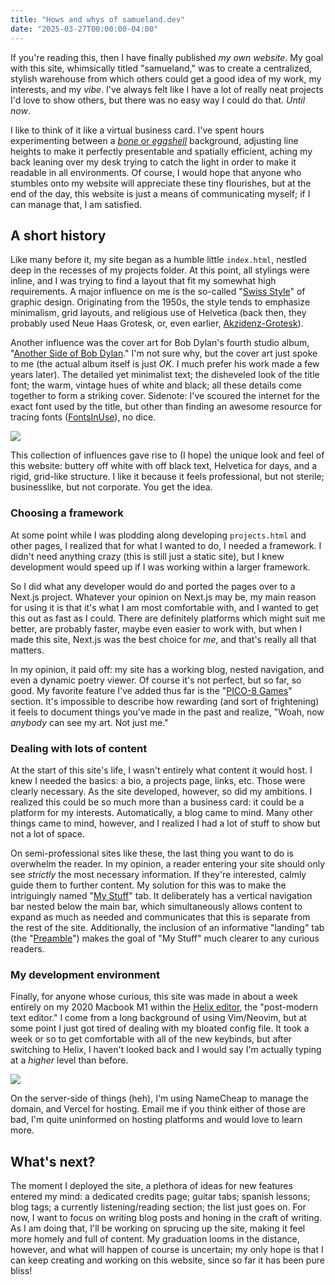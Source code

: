 ```yaml
---
title: "Hows and whys of samueland.dev"
date: "2025-03-27T00:00:00-04:00"
---
```


If you're reading this, then I have finally published *my own website*. My goal with this site, whimsically titled "samueland," was to create a centralized, stylish warehouse from which others could get a good idea of my work, my interests, and my *vibe*. I've always felt like I have a lot of really neat projects I'd love to show others, but there was no easy way I could do that. *Until now*.

I like to think of it like a virtual business card. I've spent hours experimenting between a [*bone* or *eggshell*](https://www.youtube.com/watch?v=cISYzA36-ZY) background, adjusting line heights to make it perfectly presentable and spatially efficient, aching my back leaning over my desk trying to catch the light in order to make it readable in all environments. Of course, I would hope that anyone who stumbles onto my website will appreciate these tiny flourishes, but at the end of the day, this website is just a means of communicating myself; if I can manage that, I am satisfied.

## A short history

Like many before it, my site began as a humble little `index.html`, nestled deep in the recesses of my projects folder. At this point, all stylings were inline, and I was trying to find a layout that fit my somewhat high requirements. A major influence on me is the so-called "[Swiss Style](https://en.wikipedia.org/wiki/Swiss_Style_(design))" of graphic design. Originating from the 1950s, the style tends to emphasize minimalism, grid layouts, and religious use of Helvetica (back then, they probably used Neue Haas Grotesk, or, even earlier, [Akzidenz-Grotesk](https://en.wikipedia.org/wiki/Akzidenz-Grotesk)).

Another influence was the cover art for Bob Dylan's fourth studio album, "[Another Side of Bob Dylan](https://en.wikipedia.org/wiki/Another_Side_of_Bob_Dylan)." I'm not sure why, but the cover art just spoke to me (the actual album itself is just *OK*. I much prefer his work made a few years later). The detailed yet minimalist text; the disheveled look of the title font; the warm, vintage hues of white and black; all these details come together to form a striking cover. Sidenote: I've scoured the internet for the exact font used by the title, but other than finding an awesome resource for tracing fonts ([FontsInUse](https://fontsinuse.com/tags/6504/bob-dylan)), no dice.

<img className="blogImg" src="/blog/media/asobd.jpg"/>

This collection of influences gave rise to (I hope) the unique look and feel of this website: buttery off white with off black text, Helvetica for days, and a rigid, grid-like structure. I like it because it feels professional, but not sterile; businesslike, but not corporate. You get the idea.

### Choosing a framework

At some point while I was plodding along developing `projects.html` and other pages, I realized that for what I wanted to do, I needed a framework. I didn't need anything crazy (this is still just a static site), but I knew development would speed up if I was working within a larger framework.

So I did what any developer would do and ported the pages over to a Next.js project. Whatever your opinion on Next.js may be, my main reason for using it is that it's what I am most comfortable with, and I wanted to get this out as fast as I could. There are definitely platforms which might suit me better, are probably faster, maybe even easier to work with, but when I made this site, Next.js was the best choice for *me*, and that's really all that matters.

In my opinion, it paid off: my site has a working blog, nested navigation, and even a dynamic poetry viewer. Of course it's not perfect, but so far, so good. My favorite feature I've added thus far is the "[PICO-8 Games](/misc/games)" section. It's impossible to describe how rewarding (and sort of frightening) it feels to document things you've made in the past and realize, "Woah, now *anybody* can see my art. Not just me."

### Dealing with lots of content

At the start of this site's life, I wasn't entirely what content it would host. I knew I needed the basics: a bio, a projects page, links, etc. Those were clearly necessary. As the site developed, however, so did my ambitions. I realized this could be so much more than a business card: it could be a platform for my interests. Automatically, a blog came to mind. Many other things came to mind, however, and I realized I had a lot of stuff to show but not a lot of space.

On semi-professional sites like these, the last thing you want to do is overwhelm the reader. In my opinion, a reader entering your site should only see *strictly* the most necessary information. If they're interested, calmly guide them to further content. My solution for this was to make the intriguingly named "[My Stuff](/misc)" tab. It deliberately has a vertical navigation bar nested below the main bar, which simultaneously allows content to expand as much as needed and communicates that this is separate from the rest of the site. Additionally, the inclusion of an informative "landing" tab (the "[Preamble](/misc)") makes the goal of "My Stuff" much clearer to any curious readers.

### My development environment
Finally, for anyone whose curious, this site was made in about a week entirely on my 2020 Macbook M1 within the [Helix editor](https://helix-editor.com/), the "post-modern text editor." I come from a long background of using Vim/Neovim, but at some point I just got tired of dealing with my bloated config file. It took a week or so to get comfortable with all of the new keybinds, but after switching to Helix, I haven't looked back and I would say I'm actually typing at a *higher* level than before.

<img className="blogImg" src="/blog/media/dev-env.jpg"/>

On the server-side of things (heh), I'm using NameCheap to manage the domain, and Vercel for hosting. Email me if you think either of those are bad, I'm quite uninformed on hosting platforms and would love to learn more.

## What's next?
The moment I deployed the site, a plethora of ideas for new features entered my mind: a dedicated credits page; guitar tabs; spanish lessons; blog tags; a currently listening/reading section; the list just goes on. For now, I want to focus on writing blog posts and honing in the craft of writing. As I am doing that, I'll be working on sprucing up the site, making it feel more homely and full of content. My graduation looms in the distance, however, and what will happen of course is uncertain; my only hope is that I can keep creating and working on this website, since so far it has been pure bliss!
